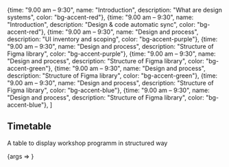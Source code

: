 


<Meta title="Components/Timetable" />

  {time: "9.00 am – 9:30", name: "Introduction", description: "What are design systems", color: "bg-accent-red"},
  {time: "9.00 am – 9:30", name: "Introduction", description: "Design & code automatic sync", color: "bg-accent-red"},
  {time: "9.00 am – 9:30", name: "Design and process", description: "UI inventory and scoping", color: "bg-accent-purple"},
  {time: "9.00 am – 9:30", name: "Design and process", description: "Structure of Figma library", color: "bg-accent-purple"},
  {time: "9.00 am – 9:30", name: "Design and process", description: "Structure of Figma library", color: "bg-accent-green"},
  {time: "9.00 am – 9:30", name: "Design and process", description: "Structure of Figma library", color: "bg-accent-green"},
  {time: "9.00 am – 9:30", name: "Design and process", description: "Structure of Figma library", color: "bg-accent-blue"},
  {time: "9.00 am – 9:30", name: "Design and process", description: "Structure of Figma library", color: "bg-accent-blue"},
]


## Timetable

A table to display workshop programm in structured way

<Canvas>
  <Story name="Default" args={{header: "Day 1"}}>
    {args => <Timetable data={data} {...args}/>}
  </Story>
</Canvas>

<ArgsTable of={Timetable} />
